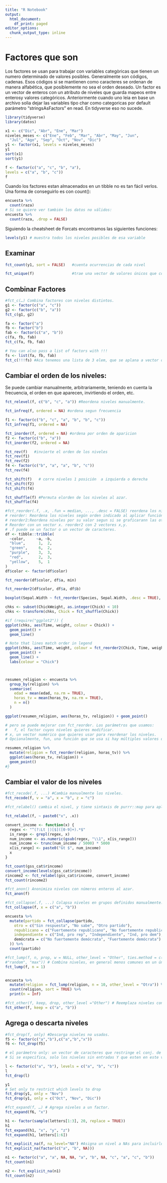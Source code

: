 ```yaml
---
title: "R Notebook"
output:
  html_document:
    df_print: paged
editor_options:
  chunk_output_type: inline
---
```

# Factores que son
Los factores se usan para trabajar con variables categòricas que tienen un numero determinado de valores posibles. Generalmente son códigos, cadenas. Esos códigos si se mantienen como caracteres se ordenan de manera alfabética, que posiblemente no sea el orden deseado. 
Un factor es un vector de enteros con un atributo de niveles que guarda mapeos entre enterosy valores categóricos.
Anteriormente cuando uno leìa en base un archivo solìa dejar las variables tipo char como categoricas por default parámetro "stringsAsFactors" en read. En tidyverse eso no sucede.

```r
library(tidyverse)
library(datos)

```


```r
x1 <- c("Dic", "Abr", "Ene", "Mar")
niveles_meses <- c("Ene", "Feb", "Mar", "Abr", "May", "Jun",
  "Jul", "Ago", "Sep", "Oct", "Nov", "Dic")
y1 <- factor(x1, levels = niveles_meses)
y1
sort(x1)
sort(y1)

f <- factor(c("a", "c", "b", "a"),
levels = c("a", "b", "c"))
f
```

Cuando los factores estan almacenados en un tibble no es tan fácil verlos. Una forma de conseguirlo es con count():

```r
encuesta %>%
  count(raza)
# Si se quiere ver también los datos no válidos:
encuesta %>%
  count(raza, .drop = FALSE)
```


Siguiendo la cheatsheet de Forcats encontramos las siguientes funciones:
```r
levels(y1) # muestra todos los niveles posibles de esa variable
```
## Examinar

```r
fct_count(y1, sort = FALSE)   #cuenta ocurrencias de cada nivel

```
```r
fct_unique(f)                 #trae una vector de valores únicos que contiene los datos del argumento, en este caso f
```

## Combinar Factores
```r
#fct_c(…) Combina factores con niveles distintos.
g1 <- factor(c("a", "c"))
g2 <- factor(c("b", "a"))
fct_c(g1, g2)

fa <- factor("a")
fb <- factor("b")
fab <- factor(c("a", "b"))
c(fa, fb, fab)
fct_c(fa, fb, fab)

# You can also pass a list of factors with !!! 
fs <- list(fa, fb, fab)
fct_c(!!!fs) #Aca tenemos una lista de 3 elem, que se aplana a vector de 4 elem de tipo factor 
```



## Cambiar el orden de los niveles: 
Se puede cambiar manualmente, arbitrariamente, teniendo en cuenta la frecuencia, el orden en que aparecen, invirtiendo el orden, etc.

```r
fct_relevel(f, c("b", "c", "a")) #Reordena niveles manualmente.
```
```r
fct_infreq(f, ordered = NA) #ordena segun frecuencia

f1 <- factor(c("b", "c", "a", "b", "b", "c"))
fct_infreq(f1, ordered = NA) 
```


```r
fct_inorder(f, ordered = NA) #ordena por orden de aparicion
f2 <- factor(c("b", "a"))
fct_inorder(f2, ordered = NA)
```

```r
fct_rev(f)   #invierte el orden de los niveles 
fct_rev(f1)
fct_rev(f2)
f4 <- factor(c("b", "a", "a", "b", "c"))
fct_rev(f4)
```

```r
fct_shift(f)   # corre niveles 1 posición  a izquierda o derecha
fct_shift(f2)
fct_shift(f4)
```

```r
fct_shuffle(f) #Permuta elorden de los niveles al azar.
fct_shuffle(f4)
```
```r
#fct_reorder(.f, .x, .fun = median, ..., .desc = FALSE) reordena los niveles siguiendo una función (ej:media, mediana, etc si no se indica es por frecuencia). 
# reorder: Reordena los niveles según orden indicado al aplicar función a la otra variable asociada.
# reorder2:Reordena niveles por su valor segun si se graficarann las otras dos variables
# Reorder con un vector x. reorder2 con 2 vectores x,y.
# .f puede se un factor o un vector de caracteres.
df <- tibble::tribble(
  ~color,     ~a, ~b,
  "blue",      1,  2,
  "green",     6,  2,
  "purple",    3,  3,
  "red",       2,  3,
  "yellow",    5,  1
)
df$color <- factor(df$color)

fct_reorder(df$color, df$a, min)

fct_reorder2(df$color, df$a, df$b)

boxplot(Sepal.Width ~ fct_reorder(Species, Sepal.Width, .desc = TRUE), data = iris)

chks <- subset(ChickWeight, as.integer(Chick) < 10)
chks <- transform(chks, Chick = fct_shuffle(Chick))

#if (require("ggplot2")) {
ggplot(chks, aes(Time, weight, colour = Chick)) +
  geom_point() +
  geom_line()

# Note that lines match order in legend
ggplot(chks, aes(Time, weight, colour = fct_reorder2(Chick, Time, weight))) +
  geom_point() +
  geom_line() +
  labs(colour = "Chick")



resumen_religion <- encuesta %>%
  group_by(religion) %>%
  summarise(
    edad = mean(edad, na.rm = TRUE),
    horas_tv = mean(horas_tv, na.rm = TRUE),
    n = n()
  )

ggplot(resumen_religion, aes(horas_tv, religion)) + geom_point()

# pero se puede mejorar con fct_reorder. Los parámetros que usamos: 
#   f, el factor cuyos niveles quieres modificar.
# x, un vector numérico que quieres usar para reordenar los niveles.
# Opcionalmente, fun, una función que se usa si hay múltiples valores de x para cada valor de f. El valor por defecto es median (mediana).

resumen_religion %>%
  mutate(religion = fct_reorder(religion, horas_tv)) %>%
  ggplot(aes(horas_tv, religion)) +
  geom_point()
#}
```

## Cambiar el valor de los niveles

```r
#fct_recode(.f, ...) #Cambia manualmente los niveles.  
fct_recode(f, v = "a", x = "b", z = "c")
```

```r

#fct_relabel() cambia el nivel, y tiene sintaxis de purrr::map para aplicar una función o expresión a cada nivel.

fct_relabel(f, ~ paste0("x", .x))

convert_income <- function(x) {
  regex <- "^(?:Lt |)[$]([0-9]+).*$"
  is_range <- grepl(regex, x)
  num_income <- as.numeric(gsub(regex, "\\1", x[is_range]))
  num_income <- trunc(num_income / 5000) * 5000
  x[is_range] <- paste0("Gt $", num_income)
  x
}

fct_count(gss_cat$rincome)
convert_income(levels(gss_cat$rincome))
rincome2 <- fct_relabel(gss_cat$rincome, convert_income)
fct_count(rincome2)
```

```r
#fct_anon() Anonimiza niveles con números enteros al azar. 
fct_anon(f)
```

```r
#fct_collapse(.f, ...) Colapsa niveles en grupos definidos manualmente. Para achicar # factores
fct_collapse(f, x = c("a", "b"))

encuesta %>%
  mutate(partido = fct_collapse(partido,
    otro = c("Sin respuesta", "No sabe", "Otro partido"),
    republicano = c("Fuertemente republicano", "No fuertemente republicano"),
    independiente = c("Ind, pro rep", "Independiente", "Ind, pro dem"),
    demócrata = c("No fuertemente demócrata", "Fuertemente demócrata")
  )) %>%
  count(partido)
```

```r
#fct_lump(f, n, prop, w = NULL, other_level = "Other", ties.method = c("min", "average", "first", "last",
#"random", "max")) # Combina niveles, en general menos comunes en un único nivel, al que se le da un nombre. Se selecciona las cantidad de niveles originales que se quieren mostrar. También fct_lump_min.
fct_lump(f, n = 1)


encuesta %>%
  mutate(religion = fct_lump(religion, n = 10, other_level = "Otra")) %>%
  count(religion, sort = TRUE) %>%
  print(n = Inf)
```

```r
#fct_other(f, keep, drop, other_level ="Other") # Reemplaza niveles con"other." 
fct_other(f, keep = c("a", "b"))
```

## Agrega o descarta niveles
```r
#fct_drop(f, only) #Descarga niveles no usados.
f5 <- factor(c("a","b"),c("a","b","x"))
f6 <- fct_drop(f5)

# el parámetro only: un vector de caracteres que restringe el conj. de niveles a eliminar. 
# Si se especifica, solo los niveles sin entradas Y que esten en este vector se eliminaran.

l <- factor(c("a", "b"), levels = c("a", "b", "c"))
l
fct_drop(l)

y1
# Set only to restrict which levels to drop
fct_drop(y1, only = "Nov")
fct_drop(y1, only = c("Oct", "Nov", "Dic"))
```

```r
#fct_expand(f, …) # Agrega niveles a un factor. 
fct_expand(f6, "x")

h1 <- factor(sample(letters[1:3], 20, replace = TRUE))
h1
fct_expand(h1, "x", "y", "z")
fct_expand(h1, letters[1:6])
```

```r
fct_explicit_na(f, na_level="NA") #Asigna un nivel a NAs para incluirlos, por ejemplo en gráficos.
fct_explicit_na(factor(c("a", "b", NA)))

n1 <- factor(c("a", "a", NA, NA, "a", "b", NA, "c", "a", "c", "b"))
fct_count(n1)

n2 <- fct_explicit_na(n1)
fct_count(n2)

```


